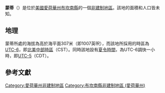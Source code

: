 {{noteTA
|G1=USState
|G2=地名
|G3=Unit
}}
{{Infobox settlement
|official_name            = 蒙蒂
|native_name = Monti
|settlement_type          = [[非建制地區|非建制地區]]
|image_skyline            = St Patricks Catholic Church Monti IA.jpg
|imagesize                = 250px
|image_map                = 
|mapsize                  = 
|pushpin_map              = USA Iowa
|pushpin_label            = 蒙蒂
|pushpin_label_position   = top
|pushpin_map_caption      = 蒙蒂在愛荷華州的位置
|subdivision_type         = [[世界政區索引|國家]]
|subdivision_type1        = [[美国州份|州份]]
|subdivision_type2        = [[愛荷華州行政区划|縣]]
|subdivision_name         = [[美国|美国]]
|subdivision_name1        = [[愛荷華州|愛荷華州]]
|subdivision_name2        = [[布坎南縣_(愛荷華州)|布坎南縣]]
|elevation_ft             = 1007
|elevation_m              = 307
|area_total_km2           = 
|area_total_sq_mi         = 
|area_land_km2            = 
|area_land_sq_mi          = 
|area_water_km2           = 
|area_water_sq_mi         = 
|population_as_of         = 2010
|population_footnotes     = 
|population_total         = 
|population_metro         = 
|population_density_km2   = auto
|population_density_sq_mi = auto
|timezone                 = [[北美中部时区|北美中部时区]]
|utc_offset               = -6
|coordinates              = {{coord|42|22|37|N|91|38|15|W|display=inline,title}}
| coor_pinpoint           = 
| coordinates_footnotes   = 
|timezone_DST             = CDT
|utc_offset_DST           = -5
|postal_code_type         = [[美國郵區編號|郵區編號]]
|postal_code              = 
|area_code                = {{link-en|电话区号319|Area code 319|319}}
|blank_name = [[地名信息系统|GNIS ID]]
|blank_info = 464660<ref name="GNIS">{{cite gnis|464660|Monti}}</ref>
}}
'''蒙蒂'''（{{lang-en|Monti}}）是位於[[美國|美國]][[愛荷華州|愛荷華州]][[布坎南縣_(愛荷華州)|布坎南縣]]的一個[[非建制地區|非建制地區]]。該地的面積和人口皆未知。

== 地理 ==
蒙蒂所處的海拔為高於海平面307米（即1007英呎），而該地所採用的時區為[[UTC-6|UTC-6]]，即[[北美中部時區|北美中部時區]]（CST）。同時該地設有[[夏令時間|夏令時間]]，為UTC-6調快一小時，即[[UTC-5|UTC-5]]（CDT）。

== 參考文獻 ==
{{reflist}}

{{布坎南縣 (愛荷華州)}}

{{DEFAULTSORT:Monti}}
[[Category:愛荷華州非建制地區|Category:愛荷華州非建制地區]]
[[Category:布坎南縣非建制地區_(愛荷華州)|Category:布坎南縣非建制地區 (愛荷華州)]]

{{Iowa-geo-stub}}